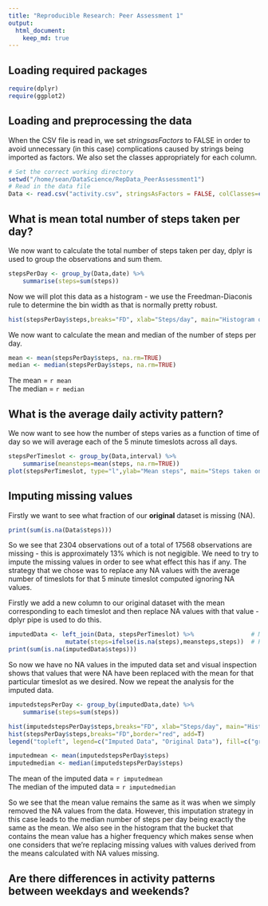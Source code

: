 ```yaml
---
title: "Reproducible Research: Peer Assessment 1"
output: 
  html_document:
    keep_md: true
---
```

## Loading required packages
```r
require(dplyr)
require(ggplot2)
```

## Loading and preprocessing the data

When the CSV file is read in, we set *stringsasFactors* to FALSE in order to avoid unnecessary (in this case) complications caused by strings being imported as factors. We also set the classes appropriately for each column.

```r
# Set the correct working directory
setwd("/home/sean/DataScience/RepData_PeerAssessment1")
# Read in the data file
Data <- read.csv("activity.csv", stringsAsFactors = FALSE, colClasses=c("numeric", "Date", "numeric"))
```



## What is mean total number of steps taken per day?

We now want to calculate the total number of steps taken per day, dplyr is used to group the observations and sum them.

```r
stepsPerDay <- group_by(Data,date) %>%
    summarise(steps=sum(steps))
```

Now we will plot this data as a histogram - we use the Freedman-Diaconis rule to determine the bin width as that is normally pretty robust.

```r
hist(stepsPerDay$steps,breaks="FD", xlab="Steps/day", main="Histogram of The Number of Steps Per Day")
```

We now want to calculate the mean and median of the number of steps per day.

```r
mean <- mean(stepsPerDay$steps, na.rm=TRUE)
median <- median(stepsPerDay$steps, na.rm=TRUE)
```
 The mean = `r mean`  
 The median = `r median`
 
## What is the average daily activity pattern?

We now want to see how the number of steps varies as a function of time of day so we will average each of the 5 minute timeslots across all days.

```r
stepsPerTimeslot <- group_by(Data,interval) %>%
    summarise(meansteps=mean(steps, na.rm=TRUE))
plot(stepsPerTimeslot, type="l",ylab="Mean steps", main="Steps taken on average through the week \n during each 5 minute sample interval")
```


## Imputing missing values

Firstly we want to see what fraction of our **original** dataset is missing (NA).

```r
print(sum(is.na(Data$steps)))
```

So we see that 2304 observations out of a total of 17568 observations are missing - this is approximately 13% which is not negigible. We need to try to impute the missing values in order to see what effect this has if any. The strategy that we chose was to replace any NA values with the average number of timeslots for that 5 minute timeslot computed ignoring NA values.

Firstly we add a new column to our original dataset with the mean corresponding to each timeslot and then replace NA values with that value -  dplyr pipe is used to do this.

```r
imputedData <- left_join(Data, stepsPerTimeslot) %>%                # Merge data from stepsPerTimeslot - join will be on interval
                mutate(steps=ifelse(is.na(steps),meansteps,steps))  # Replace steps with the corresponding mean if its NA
print(sum(is.na(imputedData$steps)))
```

So now we have no NA values in the imputed data set and visual inspection shows that values that were NA have been replaced with the mean for that particular timeslot as we desired. Now we repeat the analysis for the imputed data.

```r
imputedstepsPerDay <- group_by(imputedData,date) %>%
    summarise(steps=sum(steps))
```

```r
hist(imputedstepsPerDay$steps,breaks="FD", xlab="Steps/day", main="Histogram of The Number of Steps Per Day",col="gray")
hist(stepsPerDay$steps,breaks="FD",border="red", add=T)
legend("topleft", legend=c("Imputed Data", "Original Data"), fill=c("gray", NULL), border=c("black", "red"))
```

```r
imputedmean <- mean(imputedstepsPerDay$steps)
imputedmedian <- median(imputedstepsPerDay$steps)
```

 The mean of the imputed data = `r imputedmean`  
 The median of the imputed data = `r imputedmedian`
 
So we see that the mean value remains the same as it was when we simply removed the NA values from the data. However, this imputation strategy in this case leads to the median number of steps per day being exactly the same as the mean. We also see in the histogram that the bucket that contains the mean value has a higher frequency which makes sense when one considers that we're replacing missing values with values derived from the means calculated with NA values missing.

## Are there differences in activity patterns between weekdays and weekends?

